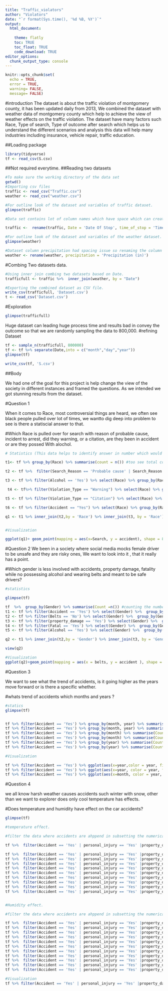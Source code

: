 ```yaml
---
title: "Traffic_violators"
author: "Violators"
date: "`r format(Sys.time(), '%d %B, %Y')`" 
output: 
  html_document:
    
    theme: flatly
    toc: TRUE
    toc_float: TRUE
    code_download: TRUE
editor_options: 
  chunk_output_type: console
---
```


```r
knitr::opts_chunk$set(
  echo = TRUE,
  error = TRUE,
  warning= FALSE,
  message= FALSE)
```

#introduction
The dataset is about the traffic violation of montgomery county, it has been updated daily from 2013, We combined the dataset with weather data of montgomery county which help to achieve the view of weather effects on the traffic violation. 
The dataset have many factors such Race, Type of search, Type of outcome after search which helps us to understand the different scenarios and analysis this data will help many industries including insurance, vehicle repair, traffic education.

##Loading package
```r
library(tidyverse)
tf <- read_csv(S.csv)
```

##Not required everytime.
##Reading two datasets
```r
#To make sure the working directory of the data set
getwd()
#Importing csv files
traffic <- read_csv("Traffic.csv")
weather <- read_csv("weather.csv")
```

```r
#For outline look of the dataset and variables of traffic dataset.
glimpse(traffic)

#Data set contains lot of column names which have space which can create complexity in manipulation and visualization so renaming the data set traffic columns using rename function as part of data preparation

traffic <-  rename(traffic, Date = 'Date Of Stop', time_of_stop = 'Time Of Stop', personal_injury = 'Personal Injury', property_damage = 'Property Damage', commercial_license = 'Commercial License', Commercial_Vehicle = 'Commercial Vehicle', Work_Zone ='Work Zone', Search_Conducted = 'Search Conducted', Search_Disposition = 'Search Disposition', Search_Outcome = 'Search Outcome', Search_Reason = 'Search Reason', Search_Reason_Stop = 'Search Reason For Stop', Search_Type ='Search Type', Search_Arrest_r = 'Search Arrest Reason', Violation_Type ='Violation Type', Contributed_Accident='Contributed To Accident', Driver_City = 'Driver City', Driver_State = 'Driver State', DL_State = 'DL State', Arrest_Type = 'Arrest Type')

#For outline look of the dataset and variables of the weather dataset.
glimpse(weather)

#Dataset column precipitation had spacing issue so renaming the column using rename function as part of data preparation.
weather <- rename(weather, precipitation = 'Precipitation (in)')
```

#Combing Two datasets data.
```r
#Using inner join combing two datasets based on Date. 
trafficfull <- traffic %>%  inner_join(weather, by = "Date")

#Exporting the combined dataset as CSV file.
write_csv(trafficfull, 'Dataset.csv')
t <- read_csv('Dataset.csv')
```


#Exploration 
```r
glimpse(trafficfull)
```

Huge dataset can leading huge process time and results bad in convey the outcome so that we are randomly sampling the data to 800,000.
#refining Dataset
```r

tf <- sample_n(trafficfull, 800000)
tf <- tf %>% separate(Date,into = c("month","day","year"))
glimpse(tf)

write_csv(tf, 'S.csv')
```


##Body

We had one of the goal for this project is help change the view of the society in different instances and framed the questions. As we intended we got stunning results from the dataset.

#Question 1

When it comes to Race, most controversial things are heard, we often see black people pulled over lot of times, we wantto dig deep into problem to see is there a statiscial answer to that.

#Which Race is pulled over for search with reason of probable cause, incident to arrest, did they warning, or a citation, are they been in accident or are they possed With alochol.

```r

# Statistics (This data helps to identify answer in number which would help to bring out the clear view )

t1<- tf %>% group_by(Race) %>% summarise(count = n()) #too see total count of cases

t2 <- tf %>%  filter(Search_Reason == 'Probable cause' | Search_Reason == 'Incident to Arrest' ) %>% select(Race) %>%  group_by(Race) %>% summarise(Search = n())  #filter the only one which are probable cause or incident to arrest and counting total

t3 <- tf %>% filter(Alcohol == 'Yes') %>% select(Race) %>% group_by(Race) %>% summarise(Alcohol= n()) #filter cases which possessed alcohol.and counting total

 t4 <- tf%>% filter(Violation_Type == "Warning") %>% select(Race) %>% group_by(Race) %>% summarise(Warning = n()) # filter cases which got a warning and counting total

t5 <- tf %>% filter(Violation_Type == "Citation") %>% select(Race) %>% group_by(Race) %>% summarise(citation = n()) # filtering cases which got ticket or citation and counting total

t6 <- tf %>% filter(Accident == "Yes") %>% select(Race) %>% group_by(Race) %>% summarise(accident = n()) #filtering cases which involved in a accident and counting total

q1 <- t1 %>% inner_join(t2,by = 'Race') %>% inner_join(t3, by = 'Race') %>%  inner_join(t4, by = 'Race') %>% inner_join(t5, by = 'Race') %>% inner_join(t6, by = 'Race')  #Combine the data into table for visualization 


#Visualization

ggplot(q1)+ geom_point(mapping = aes(x=Search, y = accident), shape = 8, size = 2) + geom_point(mapping =  aes(x = Search, y =citation,  color = Alcohol ), shape = 15,  size = 3)+geom_point(mapping =  aes(x = Search, y =Warning),shape = 17, size = 3) + facet_grid(~ Race) # add layers of scatter plots and shape to determine which point showing right factor value while color is used alchol to view how many cases poses.


```

#Question 2
We been in a society where social media mocks female driver to be unsafe and they are risky ones, We want to look into it , that it really has a point.

#Which gender is less involved with accidents, property damage, fatality while no possessing alcohol and wearing belts and meant to be safe drivers?


```r
#statistics

glimpse(tf)

tf  %>%  group_by(Gender) %>% summarise(Count =n()) #counting the number of cases
t1 <- tf %>% filter(Accident == 'Yes') %>% select(Gender) %>%  group_by(Gender) %>% summarise(accident =n()) #counting of number people involved in accidents. 
t2 <- tf %>% filter(Belts == 'No') %>% select(Gender) %>%  group_by(Gender) %>% summarise(belts =n()) #counting of number people wore seat belts.  
t3 <- tf %>% filter(property_damage == 'Yes') %>% select(Gender) %>%  group_by(Gender) %>% summarise(property =n()) #counting of number people involved in property damage.  
t4 <- tf %>% filter(Fatal == 'Yes') %>% select(Gender) %>%  group_by(Gender) %>% summarise(fatal =n()) #counting of number people involved in fatality 
t5 <- tf %>% filter(Alcohol == 'Yes') %>% select(Gender) %>%  group_by(Gender) %>% summarise(alcohol =n()) #counting of number people possessed alcohol and driving.. 

q2 <- t1 %>% inner_join(t2,by = 'Gender') %>% inner_join(t3, by = 'Gender') %>%  inner_join(t4, by = 'Gender') %>% inner_join(t5, by = 'Gender') #Combing the output into a table for visualization using inner joint.

view(q2)

#Visualization
ggplot(q2)+geom_point(mapping = aes(x = belts, y = accident ), shape = 18 ,size =3 ,color ='#FC4E07') + geom_point(mapping = aes(x = belts, y = property), shape =17, size =2) + geom_point(mapping = aes(x = belts, y = fatal), size =2)+  geom_point(mapping = aes(x = belts, y = alcohol), shape = 15, size = 2.5, color ='#0000FF' )+facet_wrap(~Gender)# add layers of scatter plots and shape to determine which point showing right factor value.
```

#Question 3

We want to see what the trend of accidents, is it going higher as the years move forward or is there a specific whether.

#whats trend of accidents which months and years ?

```r
#statics
glimpse(tf)


tf %>% filter(Accident == 'Yes') %>% group_by(month, year) %>% summarise(Count =n())  %>% arrange(desc(Count)) #shows data for each month and year desc order
tf %>% filter(Accident == 'Yes') %>% group_by(month, year) %>% summarise(Count =n())  %>% arrange(Count)#shows data for each month and year asc order
tf %>% filter(Accident == 'Yes') %>% group_by(month) %>% summarise(Count =n())  %>% arrange(Count)#shows data for each month 
tf %>% filter(Accident == 'Yes') %>% group_by(month) %>% summarise(Count =n())  %>% arrange(desc(Count))#shows data for each month desc order
tf %>% filter(Accident == 'Yes') %>% group_by(year) %>% summarise(Count =n())  %>% arrange(Count)#shows data for each year  order
tf %>% filter(Accident == 'Yes') %>% group_by(year) %>% summarise(Count =n())  %>% arrange(desc(Count))#shows data for each year desc order

#Visualization

tf %>% filter(Accident == 'Yes') %>% ggplot(aes(x=year,color = year, fill = year))+geom_bar() + facet_wrap(~month) #helps to see trend of each year and each month.
tf %>% filter(Accident == 'Yes') %>% ggplot(aes(x=year, color = year, fill = year))+geom_bar() #helps to see each year trends
tf %>% filter(Accident == 'Yes') %>% ggplot(aes(x=month, color = year, fill = year))+geom_bar() # helps to which months have huge impact

```

#Question 4

we all know harsh weather causes accidents such winter with snow, other than we want to explorer does only cool temperature has effects.

#Does temperature and humidity have effect on the car accidents?

```r
glimpse(tf)

#temperature effect.

#filter the data where accidents are ahppend in subsetting the numerical temperature into group.

tf %>%  filter(Accident == 'Yes' | personal_injury == 'Yes' |property_damage == 'Yes' | Fatal == 'Yes') %>% select(  Avg_temp )   %>%  summarise(min(Avg_temp))

tf %>%  filter(Accident == 'Yes' | personal_injury == 'Yes' |property_damage == 'Yes' | Fatal == 'Yes') %>% select(  Avg_temp )  %>% filter(Avg_temp <=10 & 1 <= Avg_temp ) %>%  summarise(count = n())
tf %>%  filter(Accident == 'Yes' | personal_injury == 'Yes' |property_damage == 'Yes' | Fatal == 'Yes') %>% select(  Avg_temp )  %>% filter(Avg_temp <=20 & 11 <= Avg_temp ) %>%  summarise(count = n())
tf %>%  filter(Accident == 'Yes' | personal_injury == 'Yes' |property_damage == 'Yes' | Fatal == 'Yes') %>% select(  Avg_temp )  %>% filter(Avg_temp <=30 & 21 <= Avg_temp ) %>%  summarise(count = n())
tf %>%  filter(Accident == 'Yes' | personal_injury == 'Yes' |property_damage == 'Yes' | Fatal == 'Yes') %>% select(  Avg_temp )  %>% filter(Avg_temp <=40 & 31 <= Avg_temp ) %>%  summarise(count = n())
tf %>%  filter(Accident == 'Yes' | personal_injury == 'Yes' |property_damage == 'Yes' | Fatal == 'Yes') %>% select(  Avg_temp )  %>% filter(Avg_temp <=50 & 41 <= Avg_temp ) %>%  summarise(count = n())
tf %>%  filter(Accident == 'Yes' | personal_injury == 'Yes' |property_damage == 'Yes' | Fatal == 'Yes') %>% select(  Avg_temp )  %>% filter(Avg_temp <=60 & 51 <= Avg_temp ) %>%  summarise(count = n())
tf %>%  filter(Accident == 'Yes' | personal_injury == 'Yes' |property_damage == 'Yes' | Fatal == 'Yes') %>% select(  Avg_temp )  %>% filter(Avg_temp <=70 & 61 <= Avg_temp ) %>%  summarise(count = n())
tf %>%  filter(Accident == 'Yes' | personal_injury == 'Yes' |property_damage == 'Yes' | Fatal == 'Yes') %>% select(  Avg_temp )  %>% filter(Avg_temp <=80 & 71 <= Avg_temp ) %>%  summarise(count = n())
tf %>%  filter(Accident == 'Yes' | personal_injury == 'Yes' |property_damage == 'Yes' | Fatal == 'Yes') %>% select(  Avg_temp )  %>% filter(Avg_temp <=90 & 81 <= Avg_temp ) %>%  summarise(count = n())


#Humidity effect.

#filter the data where accidents are ahppend in subsetting the numerical temperature into group.

tf %>%  filter(Accident == 'Yes' | personal_injury == 'Yes' |property_damage == 'Yes' | Fatal == 'Yes') %>% select(  Avg_hum )   %>%  summarise(max(Avg_hum))
tf %>%  filter(Accident == 'Yes' | personal_injury == 'Yes' |property_damage == 'Yes' | Fatal == 'Yes') %>% select(  Avg_hum )  %>% filter(Avg_hum <=10 & 1 <= Avg_hum ) %>%  summarise(count = n())
tf %>%  filter(Accident == 'Yes' | personal_injury == 'Yes' |property_damage == 'Yes' | Fatal == 'Yes') %>% select(  Avg_hum )  %>% filter(Avg_hum <=20 & 11 <= Avg_hum ) %>%  summarise(count = n())
tf %>%  filter(Accident == 'Yes' | personal_injury == 'Yes' |property_damage == 'Yes' | Fatal == 'Yes') %>% select(  Avg_hum )  %>% filter(Avg_hum <=30 & 21 <= Avg_hum ) %>%  summarise(count = n())
tf %>%  filter(Accident == 'Yes' | personal_injury == 'Yes' |property_damage == 'Yes' | Fatal == 'Yes') %>% select(  Avg_hum )  %>% filter(Avg_hum <=40 & 31 <= Avg_hum ) %>%  summarise(count = n())
tf %>%  filter(Accident == 'Yes' | personal_injury == 'Yes' |property_damage == 'Yes' | Fatal == 'Yes') %>% select(  Avg_hum )  %>% filter(Avg_hum <=50 & 41 <= Avg_hum ) %>%  summarise(count = n())
tf %>%  filter(Accident == 'Yes' | personal_injury == 'Yes' |property_damage == 'Yes' | Fatal == 'Yes') %>% select(  Avg_hum )  %>% filter(Avg_hum <=60 & 51 <= Avg_hum ) %>%  summarise(count = n())
tf %>%  filter(Accident == 'Yes' | personal_injury == 'Yes' |property_damage == 'Yes' | Fatal == 'Yes') %>% select(  Avg_hum )  %>% filter(Avg_hum <=70 & 61 <= Avg_hum ) %>%  summarise(count = n())
tf %>%  filter(Accident == 'Yes' | personal_injury == 'Yes' |property_damage == 'Yes' | Fatal == 'Yes') %>% select(  Avg_hum )  %>% filter(Avg_hum <=80 & 71 <= Avg_hum ) %>%  summarise(count = n())
tf %>%  filter(Accident == 'Yes' | personal_injury == 'Yes' |property_damage == 'Yes' | Fatal == 'Yes') %>% select(  Avg_hum )  %>% filter(Avg_hum <=90 & 81 <= Avg_hum ) %>%  summarise(count = n())
tf %>%  filter(Accident == 'Yes' | personal_injury == 'Yes' |property_damage == 'Yes' | Fatal == 'Yes') %>% select(  Avg_hum )  %>% filter(Avg_hum <=100 & 91 <= Avg_hum ) %>%  summarise(count = n())

#Visualization
tf %>% filter(Accident == 'Yes' | personal_injury == 'Yes' |property_damage == 'Yes' | Fatal == 'Yes') %>% ggplot(aes(x=Avg_temp , fill = "Temperature") )+geom_bar() + geom_bar(mapping =  aes(x=Avg_hum, fill = "Humidity" )) # two bars were used to show the relation between the factors and accidents.

```

